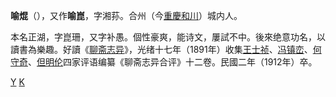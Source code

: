 '''喻焜'''（{{bd|?||1912年||}}），又作'''喻崑'''，字湘荪。合州（今[[重慶|重慶]][[和川|和川]]）城内人。

本名正湖，字崑珊，又字补愚。個性豪爽，能诗文，屢試不中。後來绝意功名，以讀書為樂趣。好讀《[[聊斋志异|聊斋志异]]》，光绪十七年（1891年）收集[[王士祯|王士祯]]、[[冯镇峦|冯镇峦]]、[[何守奇|何守奇]]、[[但明伦|但明伦]]四家评语编纂《聊斋志异合评》十二卷。民國二年（1912年）卒。

{{清朝人物小作品}}

[[Category:清朝人|Y]]
[[Category:喻姓|K]]